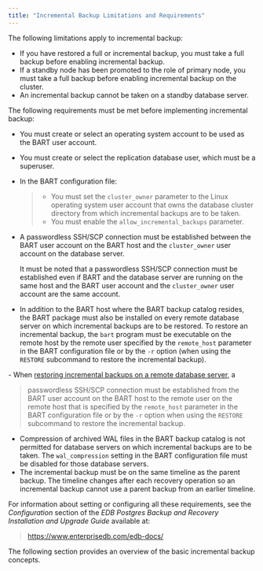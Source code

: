 ```yaml
---
title: "Incremental Backup Limitations and Requirements"
---
```


The following limitations apply to incremental backup:

  - If you have restored a full or incremental backup, you must take a full backup before enabling incremental backup.
  - If a standby node has been promoted to the role of primary node, you must take a full backup before enabling incremental backup on the cluster.
  - An incremental backup cannot be taken on a standby database server.

The following requirements must be met before implementing incremental backup:

  - You must create or select an operating system account to be used as the BART user account.

  - You must create or select the replication database user, which must be a superuser.

  - In the BART configuration file:
    
    >   - You must set the `cluster_owner` parameter to the Linux operating system user account that owns the database cluster directory from which incremental backups are to be taken.
    >   - You must enable the `allow_incremental_backups` parameter.

  - A passwordless SSH/SCP connection must be established between the BART user account on the BART host and the `cluster_owner` user account on the database server.
    
    It must be noted that a passwordless SSH/SCP connection must be established even if BART and the database server are running on the same host and the BART user account and the `cluster_owner` user account are the same account.

  - In addition to the BART host where the BART backup catalog resides, the BART package must also be installed on every remote database server on which incremental backups are to be restored. To restore an incremental backup, the `bart` program must be executable on the remote host by the remote user specified by the `remote_host` parameter in the BART configuration file or by the `-r` option (when using the `RESTORE` subcommand to restore the incremental backup).

\- When [restoring incremental backups on a remote database server](restoring_an_incremental_backup_on_a_remote_host), a

> passwordless SSH/SCP connection must be established from the BART user account on the BART host to the remote user on the remote host that is specified by the `remote_host` parameter in the BART configuration file or by the `-r` option when using the `RESTORE` subcommand to restore the incremental backup.

  - Compression of archived WAL files in the BART backup catalog is not permitted for database servers on which incremental backups are to be taken. The `wal_compression` setting in the BART configuration file must be disabled for those database servers.
  - The incremental backup must be on the same timeline as the parent backup. The timeline changes after each recovery operation so an incremental backup cannot use a parent backup from an earlier timeline.

For information about setting or configuring all these requirements, see the *Configuration* section of the *EDB Postgres Backup and Recovery Installation and Upgrade Guide* available at:

> <https://www.enterprisedb.com/edb-docs/>

The following section provides an overview of the basic incremental backup concepts.
